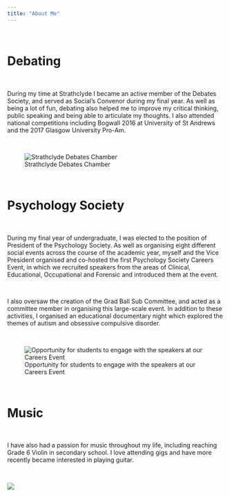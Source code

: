 ```yaml
---
title: "About Me"
---
```


&nbsp;
&nbsp;

# Debating

&nbsp;

During my time at Strathclyde I became an active member of the Debates Society, and served as Social's Convenor during my final year. As well as being a lot of fun, debating also helped me to improve my critical thinking, public speaking and being able to articulate my thoughts. I also attended national competitions including Bogwall 2016 at University of St Andrews and the 2017 Glasgow University Pro-Am.

&nbsp;
&nbsp;

![Strathclyde Debates Chamber](images/Debates.jpg)

&nbsp;
&nbsp;
&nbsp;


# Psychology Society

&nbsp;

During my final year of undergraduate, I was elected to the position of President of the Psychology Society. As well as organising eight different social events across the course of the academic year, myself and the Vice President organised and co-hosted the first Psychology Society Careers Event, in which we recruited speakers from the areas of Clinical, Educational, Occupational and Forensic and introduced them at the event.

&nbsp;

I also oversaw the creation of the Grad Ball Sub Committee, and acted as a committee member in organising this large-scale event. In addition to these activities, I organised an educational documentary night which explored the themes of autism and obsessive compulsive disorder.

&nbsp;
&nbsp;

![Opportunity for students to engage with the speakers at our Careers Event](images/careers.jpg)


&nbsp;
&nbsp;
&nbsp;

# Music

&nbsp;

I have also had a passion for music throughout my life, including reaching Grade 6 Violin in secondary school. I love attending gigs and have more recently became interested in playing guitar.


&nbsp;
&nbsp;

![](images/Gig.jpg)

&nbsp;
&nbsp;
&nbsp;
